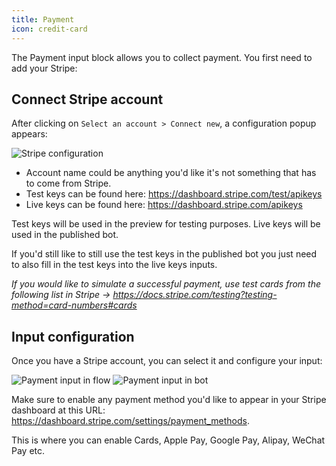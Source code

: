 ```yaml
---
title: Payment
icon: credit-card
---
```


The Payment input block allows you to collect payment. You first need to add your Stripe:

## Connect Stripe account

After clicking on `Select an account > Connect new`, a configuration popup appears:

<Frame>
  <img
    src="/images/blocks/inputs/configure-stripe.png"
    alt="Stripe configuration"
  />
</Frame>

- Account name could be anything you'd like it's not something that has to come from Stripe.
- Test keys can be found here: https://dashboard.stripe.com/test/apikeys
- Live keys can be found here: https://dashboard.stripe.com/apikeys

Test keys will be used in the preview for testing purposes. Live keys will be used in the published bot.

If you'd still like to still use the test keys in the published bot you just need to also fill in the test keys into the live keys inputs.

_If you would like to simulate a successful payment, use test cards from the following list in Stripe -> https://docs.stripe.com/testing?testing-method=card-numbers#cards_

## Input configuration

Once you have a Stripe account, you can select it and configure your input:

<Tabs>
  <Tab title="Flow">
    <Frame>
      <img
        src="/images/blocks/inputs/payment-flow.png"
        alt="Payment input in flow"
        className="rounded-lg"
      />
    </Frame>
  </Tab>
  <Tab title="Bot">
    <Frame>
      <img
        src="/images/blocks/inputs/payment-bot.png"
        alt="Payment input in bot"
        className="rounded-lg"
      />
    </Frame>
  </Tab>
</Tabs>

Make sure to enable any payment method you'd like to appear in your Stripe dashboard at this URL: https://dashboard.stripe.com/settings/payment_methods.

This is where you can enable Cards, Apple Pay, Google Pay, Alipay, WeChat Pay etc.
